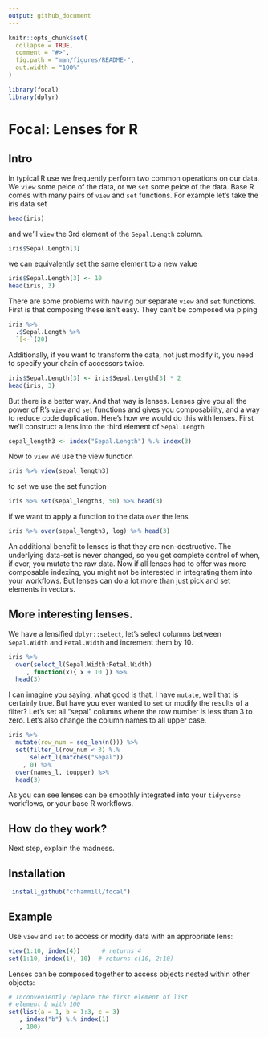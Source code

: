 ```yaml
---
output: github_document
---
```


<!-- README.md is generated from README.Rmd. Please edit that file -->

```r
knitr::opts_chunk$set(
  collapse = TRUE,
  comment = "#>",
  fig.path = "man/figures/README-",
  out.width = "100%"
)

library(focal)
library(dplyr)
```

# Focal: Lenses for R

## Intro

In typical R use we frequently perform two common operations on our data.
We `view` some peice of the data, or we `set` some peice of the data. Base
R comes with many pairs of `view` and `set` functions. For example let's
take the iris data set

```r
head(iris)
```

and we'll `view` the 3rd element of the `Sepal.Length` column.

```r
iris$Sepal.Length[3]
```

we can equivalently set the same element to a new value

```r
iris$Sepal.Length[3] <- 10
head(iris, 3)
```

There are some problems with having our separate `view` and `set` functions.
First is that composing these isn't easy. They can't be composed via piping

```r
iris %>%
  .$Sepal.Length %>%
  `[<-`(20)
```

Additionally, if you want to transform the data, not just modify it, you need
to specify your chain of accessors twice.

```r
iris$Sepal.Length[3] <- iris$Sepal.Length[3] * 2
head(iris, 3)
```

But there is a better way. And that way is lenses. Lenses give you all the power
of R's `view` and `set` functions and gives you composability, and a way to reduce
code duplication. Here's how we would do this with lenses. First we'll construct
a lens into the third element of `Sepal.Length`

```r
sepal_length3 <- index("Sepal.Length") %.% index(3)
```

Now to `view` we use the view function

```r
iris %>% view(sepal_length3)
```

to set we use the set function

```r
iris %>% set(sepal_length3, 50) %>% head(3)
```

if we want to apply a function to the data `over` the lens

```r
iris %>% over(sepal_length3, log) %>% head(3)
```

An additional benefit to lenses is that they are non-destructive. The
underlying data-set is never changed, so you get complete control of
when, if ever, you mutate the raw data. Now if all lenses had to
offer was more composable indexing, you might not be interested in
integrating them into your workflows. But lenses can do a lot more
than just pick and set elements in vectors.

## More interesting lenses.

We have a lensified `dplyr::select`, let's select columns between
`Sepal.Width` and `Petal.Width` and increment them by 10.

```r
iris %>%
  over(select_l(Sepal.Width:Petal.Width)
     , function(x){ x + 10 }) %>%
  head(3)
```

I can imagine you saying, what good is that, I have `mutate`, well
that is certainly true. But have you ever wanted to `set` or modify
the results of a filter? Let's set all "sepal" columns
where the row number is less than 3 to zero. Let's also change
the column names to all upper case.

```r
iris %>%
  mutate(row_num = seq_len(n())) %>%
  set(filter_l(row_num < 3) %.%
      select_l(matches("Sepal"))
    , 0) %>%
  over(names_l, toupper) %>%
  head(3)
```

As you can see lenses can be smoothly integrated into your `tidyverse`
workflows, or your base R workflows.

## How do they work?

Next step, explain the madness.

## Installation

``` r
 install_github("cfhammill/focal")
```

## Example

Use `view` and `set` to access or modify data with an appropriate lens:

``` r
view(1:10, index(4))      # returns 4
set(1:10, index(1), 10)  # returns c(10, 2:10)
```

Lenses can be composed together to access objects nested
within other objects:

```r
# Inconveniently replace the first element of list
# element b with 100
set(list(a = 1, b = 1:3, c = 3)
   , index("b") %.% index(1)
   , 100)
```
